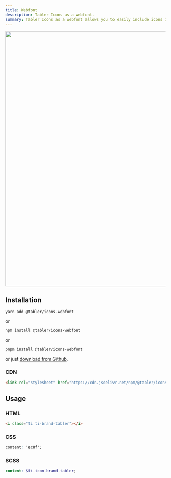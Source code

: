 ```yaml
---
title: Webfont
description: Tabler Icons as a webfont.
summary: Tabler Icons as a webfont allows you to easily include icons in your projects using simple CSS classes, offering a lightweight and scalable solution for web development.
---
```


<img src="/docs/icons/package-webfont.png" alt="" width="1400" height="800" />


## Installation

```
yarn add @tabler/icons-webfont
```

or

```
npm install @tabler/icons-webfont
```

or

```
pnpm install @tabler/icons-webfont
```

or just [download from Github](https://github.com/tabler/tabler-icons/releases).

### CDN

```html
<link rel="stylesheet" href="https://cdn.jsdelivr.net/npm/@tabler/icons-webfont@$ICONS_VERSION/dist/tabler-icons.min.css">
```

## Usage

### HTML

```html
<i class="ti ti-brand-tabler"></i>
```

### CSS

```css
content: 'ec8f';
```


### SCSS

```scss
content: $ti-icon-brand-tabler;
```
